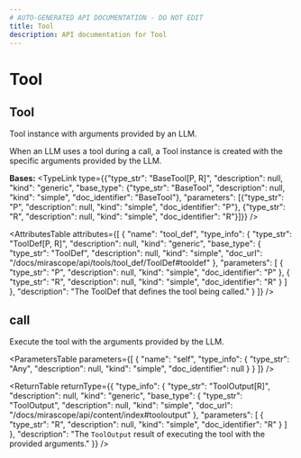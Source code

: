 ```yaml
---
# AUTO-GENERATED API DOCUMENTATION - DO NOT EDIT
title: Tool
description: API documentation for Tool
---
```


# Tool

## <ApiType type="Class" path="tools/tool/Tool" symbolName="Tool" /> Tool

Tool instance with arguments provided by an LLM.

When an LLM uses a tool during a call, a Tool instance is created with the specific
arguments provided by the LLM.

**Bases:** 
<TypeLink type={{"type_str": "BaseTool[P, R]", "description": null, "kind": "generic", "base_type": {"type_str": "BaseTool", "description": null, "kind": "simple", "doc_identifier": "BaseTool"}, "parameters": [{"type_str": "P", "description": null, "kind": "simple", "doc_identifier": "P"}, {"type_str": "R", "description": null, "kind": "simple", "doc_identifier": "R"}]}} />

<AttributesTable
  attributes={[
  {
    "name": "tool_def",
    "type_info": {
      "type_str": "ToolDef[P, R]",
      "description": null,
      "kind": "generic",
      "base_type": {
        "type_str": "ToolDef",
        "description": null,
        "kind": "simple",
        "doc_url": "/docs/mirascope/api/tools/tool_def/ToolDef#tooldef"
      },
      "parameters": [
        {
          "type_str": "P",
          "description": null,
          "kind": "simple",
          "doc_identifier": "P"
        },
        {
          "type_str": "R",
          "description": null,
          "kind": "simple",
          "doc_identifier": "R"
        }
      ]
    },
    "description": "The ToolDef that defines the tool being called."
  }
]}
/>

## <ApiType type="Function" path="tools/tool/Tool" symbolName="call" /> call

Execute the tool with the arguments provided by the LLM.

<ParametersTable
  parameters={[
  {
    "name": "self",
    "type_info": {
      "type_str": "Any",
      "description": null,
      "kind": "simple",
      "doc_identifier": null
    }
  }
]}
/>

<ReturnTable
  returnType={{
  "type_info": {
    "type_str": "ToolOutput[R]",
    "description": null,
    "kind": "generic",
    "base_type": {
      "type_str": "ToolOutput",
      "description": null,
      "kind": "simple",
      "doc_url": "/docs/mirascope/api/content/index#tooloutput"
    },
    "parameters": [
      {
        "type_str": "R",
        "description": null,
        "kind": "simple",
        "doc_identifier": "R"
      }
    ]
  },
  "description": "The `ToolOutput` result of executing the tool with the provided arguments."
}}
/>


